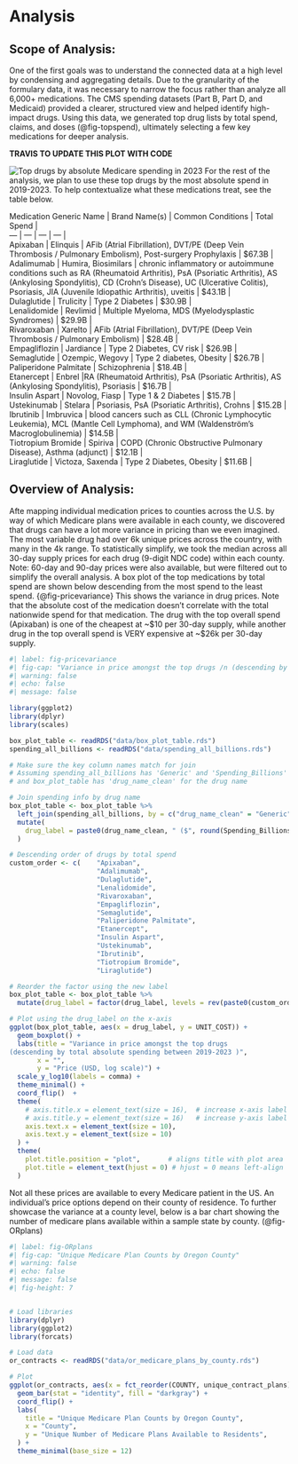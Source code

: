 # Analysis

## Scope of Analysis:
One of the first goals was to understand the connected data at a high level by condensing and aggregating details. Due to the granularity of the formulary data, it was necessary to narrow the focus rather than analyze all 6,000+ medications. The CMS spending datasets (Part B, Part D, and Medicaid) provided a clearer, structured view and helped identify high-impact drugs. Using this data, we generated top drug lists by total spend, claims, and doses (@fig-topspend), ultimately selecting a few key medications for deeper analysis.
 
**TRAVIS TO UPDATE THIS PLOT WITH CODE**

![Top drugs by absolute Medicare spending in 2023](./images/Top_Spend.jpg){#fig-topspend}
For the rest of the analysis, we plan to use these top drugs by the most absolute spend in 2019-2023. To help contextualize what these medications treat, see the table below. 

| Medication Generic Name | Brand Name(s) | Common Conditions | Total Spend |
| — | — | — | — |
| Apixaban | Elinquis | AFib (Atrial Fibrillation), DVT/PE (Deep Vein Thrombosis / Pulmonary Embolism), Post-surgery Prophylaxis | $67.3B |
| Adalimumab | Humira, Biosimilars | chronic inflammatory or autoimmune conditions such as RA (Rheumatoid Arthritis), PsA (Psoriatic Arthritis), AS (Ankylosing Spondylitis), CD (Crohn’s Disease), UC (Ulcerative Colitis), Psoriasis, JIA (Juvenile Idiopathic Arthritis), uveitis | $43.1B |
| Dulaglutide | Trulicity | Type 2 Diabetes | $30.9B |
| Lenalidomide | Revlimid | Multiple Myeloma, MDS (Myelodysplastic Syndromes) | $29.9B |
| Rivaroxaban | Xarelto | AFib (Atrial Fibrillation), DVT/PE (Deep Vein Thrombosis / Pulmonary Embolism) | $28.4B |
| Empagliflozin | Jardiance | Type 2 Diabetes, CV risk | $26.9B |
| Semaglutide | Ozempic, Wegovy | Type 2 diabetes, Obesity | $26.7B |
| Paliperidone Palmitate | Schizophrenia | $18.4B |
| Etanercept | Enbrel |RA (Rheumatoid Arthritis), PsA (Psoriatic Arthritis), AS (Ankylosing Spondylitis), Psoriasis | $16.7B |
| Insulin Aspart | Novolog, Fiasp | Type 1 & 2 Diabetes | $15.7B |
| Ustekinumab | Stelara | Psoriasis, PsA (Psoriatic Arthritis), Crohns | $15.2B |
| Ibrutinib | Imbruvica | blood cancers such as CLL (Chronic Lymphocytic Leukemia), MCL (Mantle Cell Lymphoma),  and WM (Waldenström's Macroglobulinemia) | $14.5B |
| Tiotropium Bromide | Spiriva | COPD (Chronic Obstructive Pulmonary Disease), Asthma (adjunct) | $12.1B |
| Liraglutide | Victoza, Saxenda | Type 2 Diabetes, Obesity | $11.6B |


## Overview of Analysis:
Afte mapping individual medication prices to counties across the U.S. by way of which Medicare plans were available in each county, we discovered that drugs can have a lot more variance in pricing than we even imagined. The most variable drug had over 6k unique prices across the country, with many in the 4k range. To statistically simplify, we took the median across all 30-day supply prices for each drug (9-digit NDC code) within each county. Note: 60-day and 90-day prices were also available, but were filtered out to simplify the overall analysis. A box plot of the top medications by total spend are shown below descending from the most spend to the least spend.  {@fig-pricevariance} This shows the variance in drug prices. Note that the absolute cost of the medication doesn’t correlate with the total nationwide spend for that medication. The drug with the top overall spend (Apixaban) is one of the cheapest at ~$10 per 30-day supply, while another drug in the top overall spend is VERY expensive at ~$26k per 30-day supply.


```r
#| label: fig-pricevariance
#| fig-cap: "Variance in price amongst the top drugs /n (descending by absolute spending) across the US"
#| warning: false
#| echo: false
#| message: false 

library(ggplot2)
library(dplyr)
library(scales)

box_plot_table <- readRDS("data/box_plot_table.rds")
spending_all_billions <- readRDS("data/spending_all_billions.rds")

# Make sure the key column names match for join
# Assuming spending_all_billions has 'Generic' and 'Spending_Billions' columns
# and box_plot_table has 'drug_name_clean' for the drug name

# Join spending info by drug name
box_plot_table <- box_plot_table %>%
  left_join(spending_all_billions, by = c("drug_name_clean" = "Generic")) %>%
  mutate(
    drug_label = paste0(drug_name_clean, " ($", round(Spending_Billions, 1), "B)")
  )

# Descending order of drugs by total spend
custom_order <- c(    "Apixaban", 
                      "Adalimumab", 
                      "Dulaglutide", 
                      "Lenalidomide", 
                      "Rivaroxaban",
                      "Empagliflozin", 
                      "Semaglutide", 
                      "Paliperidone Palmitate", 
                      "Etanercept",
                      "Insulin Aspart", 
                      "Ustekinumab", 
                      "Ibrutinib", 
                      "Tiotropium Bromide", 
                      "Liraglutide")

# Reorder the factor using the new label
box_plot_table <- box_plot_table %>%
  mutate(drug_label = factor(drug_label, levels = rev(paste0(custom_order, " ($", round(spending_all_billions$Spending_Billions[match(custom_order, spending_all_billions$Generic)], 1), "B)"))))

# Plot using the drug_label on the x-axis
ggplot(box_plot_table, aes(x = drug_label, y = UNIT_COST)) +
  geom_boxplot() + 
  labs(title = "Variance in price amongst the top drugs
(descending by total absolute spending between 2019-2023 )",
       x = "",
       y = "Price (USD, log scale)") +
  scale_y_log10(labels = comma) +
  theme_minimal() +
  coord_flip()  +
  theme(
    # axis.title.x = element_text(size = 16),  # increase x-axis label font size
    # axis.title.y = element_text(size = 16)   # increase y-axis label font size
    axis.text.x = element_text(size = 10),
    axis.text.y = element_text(size = 10)
  ) + 
  theme(
    plot.title.position = "plot",       # aligns title with plot area
    plot.title = element_text(hjust = 0) # hjust = 0 means left-align
  )

```

Not all these prices are available to every Medicare patient in the US. An individual’s price options depend on their county of residence. To further showcase the variance at a county level, below is a bar chart showing the number of medicare plans available within a sample state by county. (@fig-ORplans) 

```r
#| label: fig-ORplans
#| fig-cap: "Unique Medicare Plan Counts by Oregon County"
#| warning: false
#| echo: false
#| message: false
#| fig-height: 7 


# Load libraries
library(dplyr)
library(ggplot2)
library(forcats)

# Load data
or_contracts <- readRDS("data/or_medicare_plans_by_county.rds")

# Plot
ggplot(or_contracts, aes(x = fct_reorder(COUNTY, unique_contract_plans), y = unique_contract_plans)) +
  geom_bar(stat = "identity", fill = "darkgray") +
  coord_flip() +
  labs(
    title = "Unique Medicare Plan Counts by Oregon County",
    x = "County",
    y = "Unique Number of Medicare Plans Available to Residents",
  ) +
  theme_minimal(base_size = 12)

```

